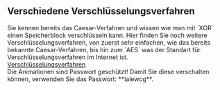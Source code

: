 
<Chapter>

<h2 id="encryption">Verschiedene Verschlüsselungsverfahren</h2>
Sie kennen bereits das Caesar-Verfahren und wissen wie man mit `XOR` einen
Speicherblock verschlüsseln kann. Hier finden Sie noch weitere
Verschlüsselungsverfahren, von zuerst sehr einfachen, wie das bereits bekannte
Caesar-Verfahren, bis hin zum `AES` was der Standart für
Verschlüsselungsverfahren im Internet ist.

<div style={{ display: "flex", justifyContent: "center" }}>
  <a href="https://cedricgeissmann.github.io/sle">Verschlüsselungsverfahren</a>
</div>

<div className="hint">
  Die Animationen sind Passwort geschützt! Damit Sie diese verschalten können,
  verwenden Sie das Passwort: **ialewcg**.
</div>

</Chapter>
